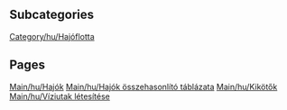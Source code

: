 
== Subcategories ==
[[Category/hu/Hajóflotta]]

== Pages ==
[[Main/hu/Hajók]]
[[Main/hu/Hajók összehasonlító táblázata]]
[[Main/hu/Kikötők]]
[[Main/hu/Víziutak létesítése]]
